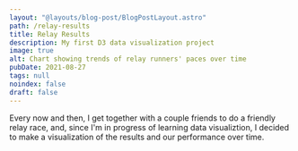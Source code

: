 ```yaml
---
layout: "@layouts/blog-post/BlogPostLayout.astro"
path: /relay-results
title: Relay Results
description: My first D3 data visualization project
image: true
alt: Chart showing trends of relay runners' paces over time
pubDate: 2021-08-27
tags: null
noindex: false
draft: false
---
```



Every now and then, I get together with a couple friends to do a friendly relay
race, and, since I'm in progress of learning data visualiztion, I decided to
make a visualization of the results and our performance over time.

<br />
<RelayResults />
